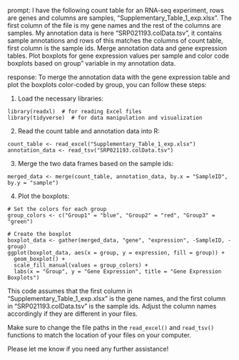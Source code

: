 prompt:
I have the following count table for an RNA-seq experiment, rows are genes and columns are samples, "Supplementary_Table_1_exp.xlsx". The first column of the file is my gene names and the rest of the columns are samples. My annotation data is here  "SRP021193.colData.tsv", it contains sample annotations and rows of this matches the columns of count table, first column is the sample ids. Merge annotation data and gene expression tables. Plot boxplots for gene expression values per sample and color code boxplots based on group" variable in my annotation data.

response:
To merge the annotation data with the gene expression table and plot the boxplots color-coded by group, you can follow these steps:

1. Load the necessary libraries:
```
library(readxl)  # for reading Excel files
library(tidyverse)  # for data manipulation and visualization
```

2. Read the count table and annotation data into R:
```
count_table <- read_excel("Supplementary_Table_1_exp.xlsx")
annotation_data <- read_tsv("SRP021193.colData.tsv")
```

3. Merge the two data frames based on the sample ids:
```
merged_data <- merge(count_table, annotation_data, by.x = "SampleID", by.y = "sample")
```

4. Plot the boxplots:
```
# Set the colors for each group
group_colors <- c("Group1" = "blue", "Group2" = "red", "Group3" = "green")

# Create the boxplot
boxplot_data <- gather(merged_data, "gene", "expression", -SampleID, -group)
ggplot(boxplot_data, aes(x = group, y = expression, fill = group)) +
  geom_boxplot() +
  scale_fill_manual(values = group_colors) +
  labs(x = "Group", y = "Gene Expression", title = "Gene Expression Boxplots")
```

This code assumes that the first column in "Supplementary_Table_1_exp.xlsx" is the gene names, and the first column in "SRP021193.colData.tsv" is the sample ids. Adjust the column names accordingly if they are different in your files.

Make sure to change the file paths in the `read_excel()` and `read_tsv()` functions to match the location of your files on your computer.

Please let me know if you need any further assistance!
